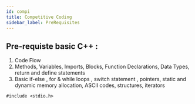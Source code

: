 ```yaml
---
id: compi
title: Competitive Coding
sidebar_label: PreRequisites
---
```



## Pre-requiste basic C++ :

1. Code Flow
2. Methods, Variables, Imports, Blocks, Function Declarations, Data Types, return and define statements
3. Basic if-else , for & while loops , switch statement , pointers, static and dynamic memory allocation, ASCII codes, structures, iterators

```
#include <stdio.h>
```






